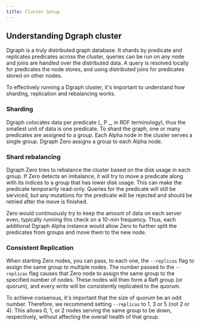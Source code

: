 ```yaml
---
title: Cluster Setup
---
```



<DgraphWIP />

## Understanding Dgraph cluster

Dgraph is a truly distributed graph database. It shards by predicate and
replicates predicates across the cluster, queries can be run on any node and
joins are handled over the distributed data. A query is resolved locally for
predicates the node stores, and using distributed joins for predicates stored on
other nodes.

To effectively running a Dgraph cluster, it's important to understand how
sharding, replication and rebalancing works.

### Sharding

Dgraph colocates data per predicate (_ P _, in RDF terminology), thus the
smallest unit of data is one predicate. To shard the graph, one or many
predicates are assigned to a group. Each Alpha node in the cluster serves a
single group. Dgraph Zero assigns a group to each Alpha node.

### Shard rebalancing

Dgraph Zero tries to rebalance the cluster based on the disk usage in each
group. If Zero detects an imbalance, it will try to move a predicate along with
its indices to a group that has lower disk usage. This can make the predicate
temporarily read-only. Queries for the predicate will still be serviced, but any
mutations for the predicate will be rejected and should be retried after the
move is finished.

Zero would continuously try to keep the amount of data on each server even,
typically running this check on a 10-min frequency. Thus, each additional Dgraph
Alpha instance would allow Zero to further split the predicates from groups and
move them to the new node.

### Consistent Replication

When starting Zero nodes, you can pass, to each one, the `--replicas` flag to
assign the same group to multiple nodes. The number passed to the `--replicas`
flag causes that Zero node to assign the same group to the specified number of
nodes. These nodes will then form a Raft group (or quorum), and every write will
be consistently replicated to the quorum.

To achieve consensus, it's important that the size of quorum be an odd number.
Therefore, we recommend setting `--replicas` to 1, 3 or 5 (not 2 or 4). This
allows 0, 1, or 2 nodes serving the same group to be down, respectively, without
affecting the overall health of that group.
